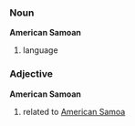 ===Noun===

'''American Samoan'''

# language


===Adjective===

'''American Samoan'''

# related to [[American Samoa]]